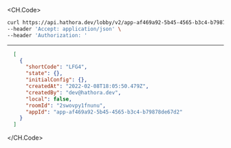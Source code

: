 
<CH.Code>
```bash Example Request
curl https://api.hathora.dev/lobby/v2/app-af469a92-5b45-4565-b3c4-b79878de67d2/list/public \
--header 'Accept: application/json' \
--header 'Authorization: '
```
---

```json Example Response
  [
    {
      "shortCode": "LFG4",
      "state": {},
      "initialConfig": {},
      "createdAt": "2022-02-08T18:05:50.479Z",
      "createdBy": "dev@hathora.dev",
      "local": false,
      "roomId": "2swovpy1fnunu",
      "appId": "app-af469a92-5b45-4565-b3c4-b79878de67d2"
    }
  ]
```
</CH.Code>
